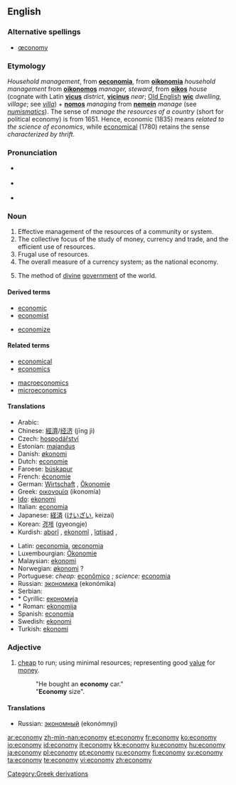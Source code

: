 {{wikipedia|dab=economy (disambiguation)|economy}}
==English==
===Alternative spellings===
* [[œconomy]]

===Etymology===
''Household management'', from {{L.}} '''[[oeconomia]]''', from {{AGr.}} '''[[oikonomia]]''' ''household management'' from '''[[oikonomos]]''' ''manager, steward'', from '''[[oikos]]''' ''house'' (cognate with Latin '''[[vicus]]''' ''district'', '''[[vicinus]]''' ''near''; [[w:Old English|Old English]] '''[[wic]]''' ''dwelling, village''; see ''[[villa]]'') + '''[[nomos]]''' ''managing'' from '''[[nemein]]''' ''manage'' (see ''[[numismatics]]''). The sense of ''manage the resources of a country'' (short for political economy) is from 1651. Hence, economic (1835) means ''related to the science of economics'', while [[economical]] (1780) retains the sense ''characterized by thrift''.

===Pronunciation===
* {{RP}} {{IPA|/iːˈkɒnəmi/}}
* {{US}} {{enPR|/ĕ'kô'nô'mĕ/}}
* {{audio|en-us-economy.ogg|Audio (US)}}


===Noun===
{{wikipedia}}
{{en-noun|econom|ies}}

# Effective management of the resources of a community or system.
# The collective focus of the study of money, currency and trade, and the efficient use of resources.
# Frugal use of resources.
# The overall measure of a currency system; as the national economy.
# {{theology}} The method of [[divine]] [[government]] of the world.

====Derived terms====
{{rel-top|terms derived from economy}}
* [[economic]]
* [[economist]]
{{rel-mid}}
* [[economize]]
{{rel-bottom}}

====Related terms====
{{rel-top|terms related to economy}}
* [[economical]]
* [[economics]]
{{rel-mid}}
* [[macroeconomics]]
* [[microeconomics]]
{{rel-bottom}}

====Translations====
{{checktrans-top}}
* Arabic: {{ARchar|[[إقتصاد]]}} {{IPAchar|(iqtiʂād)}}
* Chinese: [[經濟]]/[[经济]] (jīng jì)
* Czech: [[hospodářství]] {{n}}
* Estonian: [[majandus]]
* Danish: [[økonomi]] {{c}}
* Dutch: [[economie]] {{f}}
* Faroese: [[búskapur]] {{m}}
* French: [[économie]] {{f}}
* German: [[Wirtschaft]] {{f}}, [[Ökonomie]] {{f}}
* Greek: [[οικονομία]] (ikonomía) {{f}}
* [[Ido]]: [[ekonomi]]
* Italian: [[economia]] {{f}}
* Japanese: [[経済]] ([[けいざい]], keizai)
* Korean: [[경제]] (gyeongje)
* Kurdish: [[aborî]] {{f}}, [[ekonomî]] {{f}}, [[îqtisad]] {{f}}, {{KUchar|[[ئابووری]]}}
{{trans-mid}}
* Latin: [[oeconomia]], [[œconomia]] {{f}}
* Luxembourgian: [[Ökonomie]] {{f}}
* Malaysian: [[ekonomi]]
* Norwegian: [[økonomi]] ? {{f}}
* Portuguese: ''cheap:'' [[econômico]] {{m}}; ''science:'' [[economia]] {{f}}
* Russian: [[экономика]] (ekonómika) {{f}}
* Serbian:
* * Cyrillic: [[економија]] {{f}}
* * Roman: [[ekonomija]] {{f}}
* Spanish: [[economía]] {{f}}
* Swedish: [[ekonomi]]
* Turkish: [[ekonomi]]
{{trans-bottom}}

===Adjective===
{{en-adj|-}}

# [[cheap]] to run; using minimal resources; representing good [[value]] for [[money]].
#: "He bought an '''economy''' car."
#: "'''Economy''' size".

====Translations====
* Russian: [[экономный]] (ekonómnyj)

[[Category:Greek derivations]]

[[ar:economy]]
[[zh-min-nan:economy]]
[[et:economy]]
[[fr:economy]]
[[ko:economy]]
[[io:economy]]
[[id:economy]]
[[it:economy]]
[[kk:economy]]
[[ku:economy]]
[[hu:economy]]
[[ja:economy]]
[[pl:economy]]
[[pt:economy]]
[[ru:economy]]
[[fi:economy]]
[[sv:economy]]
[[ta:economy]]
[[te:economy]]
[[vi:economy]]
[[zh:economy]]
